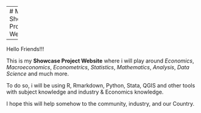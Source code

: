 
---
# My Showcase Project Website

---

Hello Friends!!!

This is my **Showcase Project Website** where i will play around *Economics*, *Macroeconomics*, *Econometrics*, *Statistics*, *Mathematics*, *Analysis*, *Data Science* and much more.

To do so, i will be using R, Rmarkdown, Python, Stata, QGIS and other tools with subject knowledge and industry & Economics knowledge.

I hope this will help somehow to the community, industry, and our Country.

